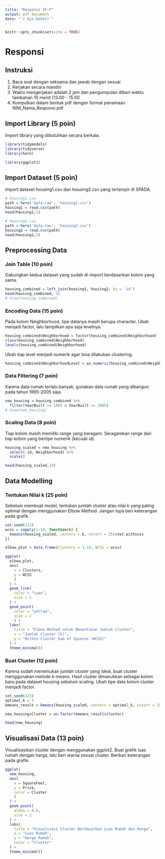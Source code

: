 ```yaml
---
title: "Responsi IF-F"
output: pdf_document
date: "`r Sys.Date()`"
---
```


```r
knitr::opts_chunk$set(echo = TRUE)
```

# Responsi

## Instruksi

1.  Baca soal dengan seksama dan jawab dengan sesuai
2.  Kerjakan secara mandiri
3.  Waktu mengerjakan adalah 2 jam dan pengumpulan diberi waktu tambahan 10 menit (13.00 - 15.10)
4.  Kumpulkan dalam bentuk pdf dengan format penamaan NIM_Nama_Responsi.pdf

## Import Library (5 poin)

Import library yang dibutuhkan secara berkala.

```r
library(tidymodels)
library(tidyverse)
library(here)

library(ggplot2)
```

## Import Dataset (5 poin)

Import dataset housing1.csv dan housing2.csv yang terlampir di SPADA.

```r
# housing1.csv
path = here('data-raw', 'housing1.csv')
housing1 = read.csv(path)
head(housing1,5)
```

```r
# housing2.csv
path = here('data-raw', 'housing2.csv')
housing2 = read.csv(path)
head(housing2,5)
```


## Preprocessing Data

### Join Table (10 poin)

Gabungkan kedua dataset yang sudah di-import berdasarkan kolom yang sama.

```r
housing_combined = left_join(housing1, housing2, by = 'id')
head(housing_combined, 5)
# View(housing_combined)
```

### Encoding Data (15 poin)

Pada kolom Neighborhood, tipe datanya masih berupa character. Ubah menjadi factor, lalu tampilkan apa saja levelnya.

```r
housing_combined$Neighborhood = factor(housing_combined$Neighborhood)
class(housing_combined$Neighborhood)
levels(housing_combined$Neighborhood)
```

Ubah tiap level menjadi numerik agar bisa dilakukan clustering.

```r
housing_combined$NeighborhoodLevel = as.numeric(housing_combined$Neighborhood)
```

### Data Filtering (7 poin)

Karena data rumah terlalu banyak, gunakan data rumah yang dibangun pada tahun 1995-2005 saja.

```r
new_housing = housing_combined %>%
  filter(YearBuilt >= 1995 & YearBuilt <= 2005)
# View(new_housing)
```

### Scaling Data (8 poin)

Tiap kolom masih memiliki range yang beragam. Seragamkan range dari tiap kolom yang bertipe numerik (kecuali id).

```r
housing_scaled = new_housing %>%
  select(-id,-Neighborhood) %>%
  scale()

head(housing_scaled,10)
```



## Data Modelling

### Tentukan Nilai k (25 poin)

Sebelum membuat model, tentukan jumlah cluster atau nilai k yang paling optimal dengan menggunakan Elbow Method. Jangan lupa beri keterangan pada grafik.

```r
set.seed(123) 
wcss = sapply(1:10, function(k) {
  kmeans(housing_scaled, centers = k, nstart = 25)$tot.withinss
})

elbow_plot = data.frame(Clusters = 1:10, WCSS = wcss)

ggplot(
  elbow_plot,
  aes(
    x = Clusters,
    y = WCSS
    )
  ) +
  geom_line(
    color = "cyan",
    size = 1
  ) +
  geom_point(
    color = "yellow",
    size = 2
    ) +
  labs(
    title = "Elbow Method untuk Menentukan Jumlah Cluster",
    x = "Jumlah Cluster (k)",
    y = "Within-Cluster Sum of Squares (WCSS)"
  ) +
  theme_minimal()

```


### Buat Cluster (12 poin)

Karena sudah menemukan jumlah cluster yang ideal, buat cluster menggunakan metode k-means. Hasil cluster dimasukkan sebagai kolom baru pada dataset housing sebelum scaling. Ubah tipe data kolom cluster menjadi factor.

```r
set.seed(123)
optimal_k = 3
kmeans_result = kmeans(housing_scaled, centers = optimal_k, nstart = 25)

new_housing$Cluster = as.factor(kmeans_result$cluster)

head(new_housing)

```

## Visualisasi Data (13 poin)

Visualisasikan cluster dengan menggunakan ggplot2. Buat grafik luas rumah dengan harga, lalu beri warna sesuai cluster. Berikan keterangan pada grafik.

```r
ggplot(
  new_housing,
  aes(
    x = SquareFeet,
    y = Price,
    color = Cluster
    )
  ) +
  geom_point(
    alpha = 0.6,
    size = 2
  ) +
  labs(
    title = "Visualisasi Cluster Berdasarkan Luas Rumah dan Harga",
    x = "Luas Rumah",
    y = "Harga Rumah",
    color = "Cluster"
  ) +
  theme_minimal()

```


